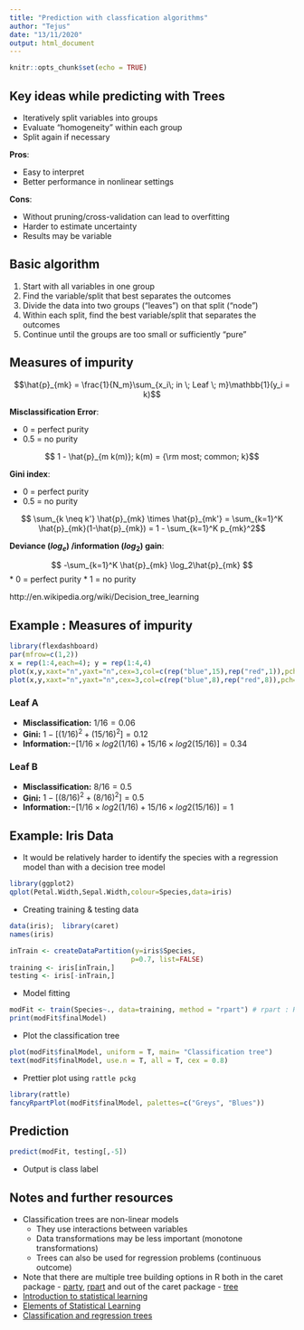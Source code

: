 ```yaml
---
title: "Prediction with classfication algorithms"
author: "Tejus"
date: "13/11/2020"
output: html_document
---
```


```r
knitr::opts_chunk$set(echo = TRUE)
```

## Key ideas while predicting with Trees

* Iteratively split variables into groups
* Evaluate "homogeneity" within each group
* Split again if necessary

__Pros__:

* Easy to interpret
* Better performance in nonlinear settings

__Cons__:

* Without pruning/cross-validation can lead to overfitting
* Harder to estimate uncertainty
* Results may be variable

## Basic algorithm

1. Start with all variables in one group
2. Find the variable/split that best separates the outcomes
3. Divide the data into two groups ("leaves") on that split ("node")
4. Within each split, find the best variable/split that separates the outcomes
5. Continue until the groups are too small or sufficiently "pure"

## Measures of impurity

$$\hat{p}_{mk} = \frac{1}{N_m}\sum_{x_i\; in \; Leaf \; m}\mathbb{1}(y_i = k)$$

__Misclassification Error__: 


* 0 = perfect purity
* 0.5 = no purity

$$ 1 - \hat{p}_{m k(m)}; k(m) = {\rm most; common; k}$$ 

__Gini index__:

* 0 = perfect purity
* 0.5 = no purity

$$ \sum_{k \neq k'} \hat{p}_{mk} \times \hat{p}_{mk'} = \sum_{k=1}^K \hat{p}_{mk}(1-\hat{p}_{mk}) = 1 - \sum_{k=1}^K p_{mk}^2$$



__Deviance ($log_e$) /information ($log_2$) gain__:

$$ -\sum_{k=1}^K \hat{p}_{mk} \log_2\hat{p}_{mk} $$
* 0 = perfect purity
* 1 = no purity


http://en.wikipedia.org/wiki/Decision_tree_learning

## Example : Measures of impurity


```r
library(flexdashboard)
par(mfrow=c(1,2))
x = rep(1:4,each=4); y = rep(1:4,4)
plot(x,y,xaxt="n",yaxt="n",cex=3,col=c(rep("blue",15),rep("red",1)),pch=19, main = "Leaf A")
plot(x,y,xaxt="n",yaxt="n",cex=3,col=c(rep("blue",8),rep("red",8)),pch=19, main = "Leaf B")
```


### Leaf A

* __Misclassification:__ $1/16 = 0.06$  
* __Gini:__ $1 - [(1/16)^2 + (15/16)^2] = 0.12$ 
* __Information:__$-[1/16 \times log2(1/16) + 15/16 \times log2(15/16)] = 0.34$

### Leaf B

* __Misclassification:__ $8/16 = 0.5$
* __Gini:__ $1 - [(8/16)^2 + (8/16)^2] = 0.5$
* __Information:__$-[1/16 \times log2(1/16) + 15/16 \times log2(15/16)] = 1$


## Example: Iris Data

* It would be relatively harder to identify the species with a regression model than with a decision tree model

```r
library(ggplot2)
qplot(Petal.Width,Sepal.Width,colour=Species,data=iris)
```


* Creating training & testing data

```r
data(iris);  library(caret)
names(iris)

inTrain <- createDataPartition(y=iris$Species,
                              p=0.7, list=FALSE)
training <- iris[inTrain,]
testing <- iris[-inTrain,]

```

* Model fitting

```r
modFit <- train(Species~., data=training, method = "rpart") # rpart : R's pckg for partition trees
print(modFit$finalModel)
```

* Plot the classification tree

```r
plot(modFit$finalModel, uniform = T, main= "Classification tree")
text(modFit$finalModel, use.n = T, all = T, cex = 0.8)
```

* Prettier plot using `rattle pckg`

```r
library(rattle)
fancyRpartPlot(modFit$finalModel, palettes=c("Greys", "Blues"))
```

## Prediction

```r
predict(modFit, testing[,-5])
```

* Output is class label

## Notes and further resources

* Classification trees are non-linear models
  * They use interactions between variables
  * Data transformations may be less important (monotone transformations)
  * Trees can also be used for regression problems (continuous outcome)
* Note that there are multiple tree building options
in R both in the caret package - [party](http://cran.r-project.org/web/packages/party/index.html), [rpart](http://cran.r-project.org/web/packages/rpart/index.html) and out of the caret package - [tree](http://cran.r-project.org/web/packages/tree/index.html)
* [Introduction to statistical learning](http://www-bcf.usc.edu/~gareth/ISL/)
* [Elements of Statistical Learning](http://www-stat.stanford.edu/~tibs/ElemStatLearn/)
* [Classification and regression trees](http://www.amazon.com/Classification-Regression-Trees-Leo-Breiman/dp/0412048418)






















